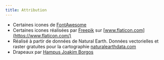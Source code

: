 ```yaml
---
title: Attribution
---
```


- Certaines icones de [FontAwesome](https://fontawesome.com/)
- Certaines icones réalisées par [Freepik](https://www.flaticon.com/authors/freepik) sur [www.flaticon.com](https://www.flaticon.com/)
- Réalisé à partir de données de Natural Earth. Données vectorielles et raster gratuites pour la cartographie [naturalearthdata.com](https://www.naturalearthdata.com/)
- Drapeaux par [Hampus Joakim Borgos](https://hampusborgos.github.io/country-flags/)
